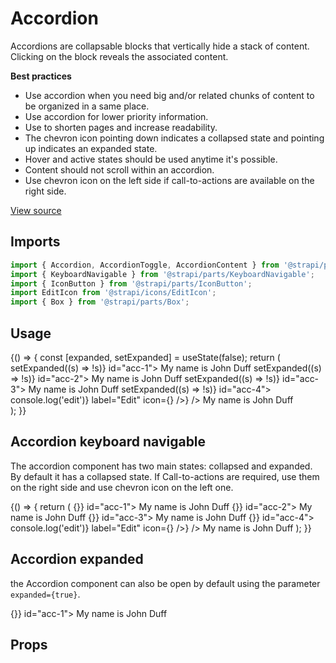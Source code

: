 <!--- Accordion.stories.mdx --->


<Meta title="Design System/Molecules/Accordion" component={Accordion} />

# Accordion

Accordions are collapsable blocks that vertically hide a stack of content. Clicking on the block reveals the associated content.

**Best practices**

- Use accordion when you need big and/or related chunks of content to be organized in a same place.
- Use accordion for lower priority information.
- Use to shorten pages and increase readability.
- The chevron icon pointing down indicates a collapsed state and pointing up indicates an expanded state.
- Hover and active states should be used anytime it's possible.
- Content should not scroll within an accordion.
- Use chevron icon on the left side if call-to-actions are available on the right side.

[View source](https://github.com/strapi/parts/tree/develop/packages/strapi-parts/src/Accordion)

## Imports

```js
import { Accordion, AccordionToggle, AccordionContent } from '@strapi/parts/Accordion';
import { KeyboardNavigable } from '@strapi/parts/KeyboardNavigable';
import { IconButton } from '@strapi/parts/IconButton';
import EditIcon from '@strapi/icons/EditIcon';
import { Box } from '@strapi/parts/Box';
```

## Usage

<Canvas>
  <Story name="base">
    {() => {
      const [expanded, setExpanded] = useState(false);
      return (
        <div>
          <Box padding={8} background="neutral100">
            <Accordion expanded={expanded} toggle={() => setExpanded((s) => !s)} id="acc-1">
              <AccordionToggle
                title="User informations"
                description="The following contains information about the current user"
              />
              <AccordionContent>
                <Box padding={3}>My name is John Duff</Box>
              </AccordionContent>
            </Accordion>
          </Box>
          <Box padding={8} background="neutral0">
            <Accordion expanded={expanded} toggle={() => setExpanded((s) => !s)} id="acc-2">
              <AccordionToggle
                variant="secondary"
                title="User informations 2"
                description="The following contains information about the current user 2"
              />
              <AccordionContent>
                <Box padding={3}>My name is John Duff</Box>
              </AccordionContent>
            </Accordion>
          </Box>
          <Box padding={8} background="neutral100">
            <Accordion expanded={expanded} toggle={() => setExpanded((s) => !s)} id="acc-3">
              <AccordionToggle
                togglePosition="left"
                title="User informations 3"
                description="The following contains information about the current user 3"
              />
              <AccordionContent>
                <Box padding={3}>My name is John Duff</Box>
              </AccordionContent>
            </Accordion>
          </Box>
          <Box padding={8} background="neutral0">
            <Accordion expanded={expanded} toggle={() => setExpanded((s) => !s)} id="acc-4">
              <AccordionToggle
                variant="secondary"
                togglePosition="left"
                title="User informations 4"
                action={<IconButton onClick={() => console.log('edit')} label="Edit" icon={<EditIcon />} />}
              />
              <AccordionContent>
                <Box padding={3}>My name is John Duff</Box>
              </AccordionContent>
            </Accordion>
          </Box>
        </div>
      );
    }}
  </Story>
</Canvas>

## Accordion keyboard navigable

The accordion component has two main states: collapsed and expanded. By default it has a collapsed state. If Call-to-actions are required, use them on the right side and use chevron icon on the left one.

<Canvas>
  <Story name="keyboard navigable">
    {() => {
      return (
        <KeyboardNavigable attributeName="data-strapi-accordion-toggle">
          <Box padding={8} background="neutral100">
            <Accordion expanded={false} toggle={() => {}} id="acc-1">
              <AccordionToggle
                title="User informations"
                description="The following contains information about the current user"
              />
              <AccordionContent>
                <Box padding={3}>My name is John Duff</Box>
              </AccordionContent>
            </Accordion>
          </Box>
          <Box padding={8} background="neutral0">
            <Accordion expanded={false} toggle={() => {}} id="acc-2">
              <AccordionToggle
                variant="secondary"
                title="User informations 2"
                description="The following contains information about the current user 2"
              />
              <AccordionContent>
                <Box padding={3}>My name is John Duff</Box>
              </AccordionContent>
            </Accordion>
          </Box>
          <Box padding={8} background="neutral100">
            <Accordion expanded={false} toggle={() => {}} id="acc-3">
              <AccordionToggle
                togglePosition="left"
                title="User informations 3"
                description="The following contains information about the current user 3"
              />
              <AccordionContent>
                <Box padding={3}>My name is John Duff</Box>
              </AccordionContent>
            </Accordion>
          </Box>
          <Box padding={8} background="neutral0">
            <Accordion expanded={false} toggle={() => {}} id="acc-4">
              <AccordionToggle
                variant="secondary"
                togglePosition="left"
                title="User informations 4"
                action={<IconButton onClick={() => console.log('edit')} label="Edit" icon={<EditIcon />} />}
              />
              <AccordionContent>
                <Box padding={3}>My name is John Duff</Box>
              </AccordionContent>
            </Accordion>
          </Box>
        </KeyboardNavigable>
      );
    }}
  </Story>
</Canvas>

## Accordion expanded

the Accordion component can also be open by default using the parameter `expanded={true}`.

<Canvas>
  <Story name="expanded">
    <Accordion expanded={true} toggle={() => {}} id="acc-1">
      <AccordionToggle
        title="User informations"
        description="The following contains information about the current user"
      />
      <AccordionContent>
        <Box padding={3}>My name is John Duff</Box>
      </AccordionContent>
    </Accordion>
  </Story>
</Canvas>

## Props

<ArgsTable of={Accordion} />

